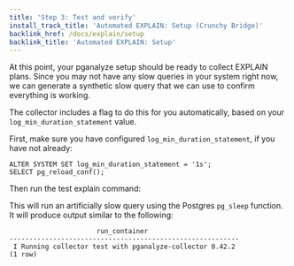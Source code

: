 ```yaml
---
title: 'Step 3: Test and verify'
install_track_title: 'Automated EXPLAIN: Setup (Crunchy Bridge)'
backlink_href: /docs/explain/setup
backlink_title: 'Automated EXPLAIN: Setup'
---
```




At this point, your pganalyze setup should be ready to collect EXPLAIN plans. Since
you may not have any slow queries in your system right now, we can generate a
synthetic slow query that we can use to confirm everything is working.

The collector includes a flag to do this for you automatically, based on your
`log_min_duration_statement` value.

First, make sure you have configured `log_min_duration_statement`, if you have not already:

```
ALTER SYSTEM SET log_min_duration_statement = '1s';
SELECT pg_reload_conf();
```

Then run the test explain command:

<CollectorStartCommand apiKey={props.apiKey} logExplain={true} cmd="test-explain" />

This will run an artificially slow query using the Postgres `pg_sleep` function. It
will produce output similar to the following:

```
                      run_container
----------------------------------------------------------
 I Running collector test with pganalyze-collector 0.42.2
(1 row)
```

<PublicOnly>
  <VerifyExplainPublic />
</PublicOnly>
